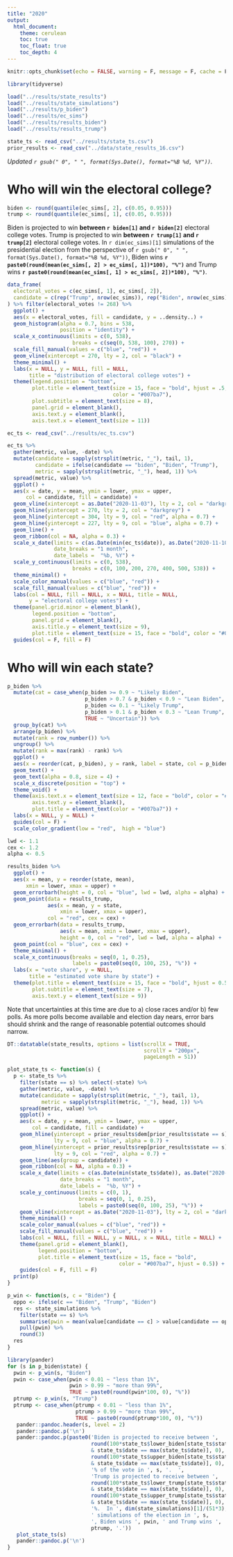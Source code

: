 ```yaml
---
title: "2020"
output: 
  html_document:
    theme: cerulean
    toc: true
    toc_float: true
    toc_depth: 4
---
```



```r
knitr::opts_chunk$set(echo = FALSE, warning = F, message = F, cache = F, fig.align = 'center')
```


```r
library(tidyverse)

load("../results/state_results")
load("../results/state_simulations")
load("../results/p_biden")
load("../results/ec_sims")
load("../results/results_biden")
load("../results/results_trump")

state_ts <- read_csv("../results/state_ts.csv")
prior_results <- read_csv("../data/state_results_16.csv")
```

_Updated `r gsub(" 0", " ", format(Sys.Date(), format="%B %d, %Y"))`._

# Who will win the electoral college?


```r
biden <- round(quantile(ec_sims[, 2], c(0.05, 0.95)))
trump <- round(quantile(ec_sims[, 1], c(0.05, 0.95)))
```

Biden is projected to win **between `r biden[1]` and `r biden[2]`** electoral college votes.  Trump is projected to win **between `r trump[1]` and `r trump[2]`** electoral college votes.  In `r dim(ec_sims)[1]` simulations of the presidential election from the perspective of `r gsub(" 0", " ", format(Sys.Date(), format="%B %d, %Y"))`, Biden wins **`r paste0(round(mean(ec_sims[, 2] > ec_sims[, 1])*100), "%")`** and Trump wins **`r paste0(round(mean(ec_sims[, 1] > ec_sims[, 2])*100), "%")`**.


```r
data_frame(
  electoral_votes = c(ec_sims[, 1], ec_sims[, 2]),
  candidate = c(rep("Trump", nrow(ec_sims)), rep("Biden", nrow(ec_sims)))
) %>% filter(electoral_votes != 268) %>%
  ggplot() +
  aes(x = electoral_votes, fill = candidate, y = ..density..) +
  geom_histogram(alpha = 0.7, bins = 538,
                 position = "identity") +
  scale_x_continuous(limits = c(0, 538),
                     breaks = c(seq(0, 538, 100), 270)) +
  scale_fill_manual(values = c("blue", "red")) +
  geom_vline(xintercept = 270, lty = 2, col = "black") +
  theme_minimal() +
  labs(x = NULL, y = NULL, fill = NULL,
       title = "distribution of electoral college votes") +
  theme(legend.position = "bottom",
        plot.title = element_text(size = 15, face = "bold", hjust = .5,
                                  color = "#007ba7"),
        plot.subtitle = element_text(size = 8),
        panel.grid = element_blank(),
        axis.text.y = element_blank(),
        axis.text.x = element_text(size = 11)) 

```


```r
ec_ts <- read_csv("../results/ec_ts.csv")

ec_ts %>%
  gather(metric, value, -date) %>%
  mutate(candidate = sapply(strsplit(metric, "_"), tail, 1),
         candidate = ifelse(candidate == "biden", "Biden", "Trump"),
         metric = sapply(strsplit(metric, "_"), head, 1)) %>%
  spread(metric, value) %>%
  ggplot() +
  aes(x = date, y = mean, ymin = lower, ymax = upper,
      col = candidate, fill = candidate) +
  geom_vline(xintercept = as.Date("2020-11-03"), lty = 2, col = "darkgrey") +
  geom_hline(yintercept = 270, lty = 2, col = "darkgrey") +
  geom_hline(yintercept = 304, lty = 9, col = "red", alpha = 0.7) +
  geom_hline(yintercept = 227, lty = 9, col = "blue", alpha = 0.7) +
  geom_line() +
  geom_ribbon(col = NA, alpha = 0.3) +
  scale_x_date(limits = c(as.Date(min(ec_ts$date)), as.Date("2020-11-10")),
               date_breaks = "1 month",
               date_labels =  "%b, %Y") +
  scale_y_continuous(limits = c(0, 538),
                     breaks = c(0, 100, 200, 270, 400, 500, 538)) + 
  theme_minimal() +
  scale_color_manual(values = c("blue", "red")) +
  scale_fill_manual(values = c("blue", "red")) +
  labs(col = NULL, fill = NULL, x = NULL, title = NULL,
       y = "electoral college votes") +
  theme(panel.grid.minor = element_blank(),
        legend.position = "bottom", 
        panel.grid = element_blank(),
        axis.title.y = element_text(size = 9),
        plot.title = element_text(size = 15, face = "bold", color = "#007ba7", hjust = 0.5)) +
  guides(col = F, fill = F)


```


# Who will win each state?


```r
p_biden %>%
  mutate(cat = case_when(p_biden >= 0.9 ~ "Likely Biden",
                         p_biden > 0.7 & p_biden < 0.9 ~ "Lean Biden",
                         p_biden <= 0.1 ~ "Likely Trump",
                         p_biden > 0.1 & p_biden < 0.3 ~ "Lean Trump", 
                         TRUE ~ "Uncertain")) %>%
  group_by(cat) %>%
  arrange(p_biden) %>%
  mutate(rank = row_number()) %>%
  ungroup() %>%
  mutate(rank = max(rank) - rank) %>%
  ggplot() +
  aes(x = reorder(cat, p_biden), y = rank, label = state, col = p_biden) +
  geom_text() +
  geom_text(alpha = 0.8, size = 4) +
  scale_x_discrete(position = "top") +
  theme_void() +
  theme(axis.text.x = element_text(size = 12, face = "bold", color = "#007ba7"),
        axis.text.y = element_blank(),
        plot.title = element_text(color = "#007ba7")) +
  labs(x = NULL, y = NULL) +
  guides(col = F) +
  scale_color_gradient(low = "red",  high = "blue")

```



```r
lwd <- 1.1
cex <- 1.2
alpha <- 0.5

results_biden %>%
  ggplot() +
  aes(x = mean, y = reorder(state, mean),
      xmin = lower, xmax = upper) +
  geom_errorbarh(height = 0, col = "blue", lwd = lwd, alpha = alpha) +
  geom_point(data = results_trump, 
             aes(x = mean, y = state,
                 xmin = lower, xmax = upper),
             col = "red", cex = cex) +
  geom_errorbarh(data = results_trump,
                 aes(x = mean, xmin = lower, xmax = upper), 
                 height = 0, col = "red", lwd = lwd, alpha = alpha) +
  geom_point(col = "blue", cex = cex) +
  theme_minimal() +
  scale_x_continuous(breaks = seq(0, 1, 0.25),
                     labels = paste0(seq(0, 100, 25), "%")) +
  labs(x = "vote share", y = NULL,
       title = "estimated vote share by state") +
  theme(plot.title = element_text(size = 15, face = "bold", hjust = 0.5, color = "#007ba7"),
        plot.subtitle = element_text(size = 7),
        axis.text.y = element_text(size = 9))
```



Note that uncertainties at this time are due to a) close races and/or b) few polls.  As more polls become available and election day nears, error bars should shrink and the range of reasonable potential outcomes should narrow.


```r
DT::datatable(state_results, options = list(scrollX = TRUE, 
                                            scrollY = "200px",
                                            pageLength = 51))
```


```r

plot_state_ts <- function(s) {
  p <- state_ts %>% 
    filter(state == s) %>% select(-state) %>%
    gather(metric, value, -date) %>%
    mutate(candidate = sapply(strsplit(metric, "_"), tail, 1),
           metric = sapply(strsplit(metric, "_"), head, 1)) %>%
    spread(metric, value) %>%
    ggplot() +
    aes(x = date, y = mean, ymin = lower, ymax = upper,
        col = candidate, fill = candidate) +
    geom_hline(yintercept = prior_results$dem[prior_results$state == s],
               lty = 9, col = "blue", alpha = 0.7) +
    geom_hline(yintercept = prior_results$rep[prior_results$state == s],
               lty = 9, col = "red", alpha = 0.7) +
    geom_line(aes(group = candidate)) +
    geom_ribbon(col = NA, alpha = 0.3) +
    scale_x_date(limits = c(as.Date(min(state_ts$date)), as.Date("2020-11-10")),
                 date_breaks = "1 month",
                 date_labels =  "%b, %Y") +
    scale_y_continuous(limits = c(0, 1),
                       breaks = seq(0, 1, 0.25),
                       labels = paste0(seq(0, 100, 25), "%")) +
    geom_vline(xintercept = as.Date("2020-11-03"), lty = 2, col = "darkgrey") +
    theme_minimal() +
    scale_color_manual(values = c("blue", "red")) +
    scale_fill_manual(values = c("blue", "red")) +
    labs(col = NULL, fill = NULL, y = NULL, x = NULL, title = NULL) +
    theme(panel.grid = element_blank(),
          legend.position = "bottom",
          plot.title = element_text(size = 15, face = "bold",
                                    color = "#007ba7", hjust = 0.5)) +
    guides(col = F, fill = F)
  print(p)
}

p_win <- function(s, c = "Biden") {
  oppo <- ifelse(c == "Biden", "Trump", "Biden")
  res <- state_simulations %>%
    filter(state == s) %>%
    summarise(pwin = mean(value[candidate == c] > value[candidate == oppo])) %>%
    pull(pwin) %>%
    round(3)
  res
}

```


```r
library(pander)
for (s in p_biden$state) {
  pwin <- p_win(s, "Biden")
  pwin <- case_when(pwin < 0.01 ~ "less than 1%",
                    pwin > 0.99 ~ "more than 99%", 
                    TRUE ~ paste0(round(pwin*100, 0), "%"))
  ptrump <- p_win(s, "Trump")
  ptrump <- case_when(ptrump < 0.01 ~ "less than 1%",
                      ptrump > 0.99 ~ "more than 99%", 
                      TRUE ~ paste0(round(ptrump*100, 0), "%"))
   pander::pandoc.header(s, level = 2)
   pander::pandoc.p('\n')
   pander::pandoc.p(paste0('Biden is projected to receive between ',
                           round(100*state_ts$lower_biden[state_ts$state == s 
                           & state_ts$date == max(state_ts$date)], 0), '% and ',
                           round(100*state_ts$upper_biden[state_ts$state == s 
                           & state_ts$date == max(state_ts$date)], 0), 
                           '% of the vote in ', s, '.  ',
                           'Trump is projected to receive between ',
                           round(100*state_ts$lower_trump[state_ts$state == s 
                           & state_ts$date == max(state_ts$date)], 0), '% and ',
                           round(100*state_ts$upper_trump[state_ts$state == s 
                           & state_ts$date == max(state_ts$date)], 0), 
                           '%.  In ', dim(state_simulations)[1]/(51*3), 
                           ' simulations of the election in ', s, 
                           ', Biden wins ', pwin, ' and Trump wins ', 
                           ptrump, '.'))
   plot_state_ts(s)
   pander::pandoc.p('\n')
}
```
